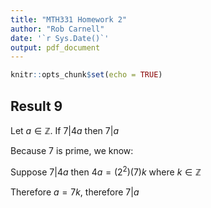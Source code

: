 ```yaml
---
title: "MTH331 Homework 2"
author: "Rob Carnell"
date: '`r Sys.Date()`'
output: pdf_document
---
```


```r
knitr::opts_chunk$set(echo = TRUE)
```

## Result 9

Let $a \in \mathbb{Z}$.  If $7 | 4a$ then $7 | a$

Because 7 is prime, we know:

Suppose $7 | 4a$ then $4a = (2^2)(7)k$ where $k \in \mathbb{Z}$

Therefore $a = 7k$, therefore $7 | a$

